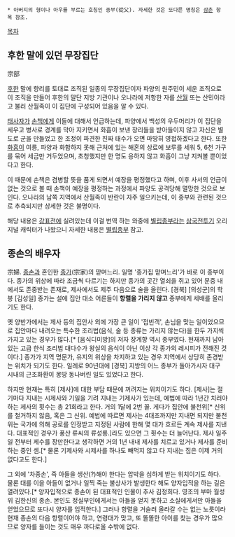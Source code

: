  * 아버지의 형이나 아우를 부르는 호칭인 종부(從父). 자세한 것은 또다른 명칭은 [[삼촌]] 항목 참조.

[[목차]]
== 후한 말에 있던 무장집단 ==
宗部

[[후한]] 말에 향리를 토대로 조직된 일종의 무장집단이자 파양의 원주민이 세운 조직으로 이 조직을 만들어 후한의 말단 지방 기관이나 오나라에 저항한 자를 [[산월]] 또는 산민이라고 불러 산월족이 이 집단에 구성되어 있음을 알 수 있다.

[[태사자]]가 [[손책]]에게 이들에 대해서 언급하는데, 파양에서 백성의 우두머리가 이 집단을 세우고 병사로 경계를 막아 지키면서 화흠이 보낸 장리들을 받아들이지 않고 자신은 별도로 군을 만들었고 한 조정이 파견한 진짜 태수가 오면 마땅히 영접하겠다고 한다. 또한 [[화흠]]이 여릉, 파양과 화합하지 못해 근처에 있는 해혼의 상료에 보루를 세워 5, 6천 가구를 묶어 세금만 거두었으며, 초청했지만 한 명도 응하지 않고 화흠이 그냥 지켜볼 뿐이었다고 한다.

이 때문에 손책은 겸병할 뜻을 품게 되면서 예장을 평정했다고 하며, 이후 사서의 언급이 없는 것으로 볼 때 손책이 예장을 평정하는 과정에서 파양도 공격당해 멸망한 것으로 보인다. 오나라의 남쪽 지역에서 산월족이 반란이 자주 일으키는데, 이 종부와 관련된 것으로 추측되지만 상세한 것은 불명이다.

해당 내용은 [[강표전]]에 실려있는데 이걸 번역 하는 와중에 [[별립종부]]라는 [[삼국전투기]] 오리지널 캐릭터가 나왔으니 자세한 내용은 [[별립종부]] 참고.

== 종손의 배우자 ==
宗婦. [[종손]]과 혼인한 [[종가]](宗家)의 맏며느리. 일명 '종가집 맏며느리'가 바로 이 종부이다. 종가의 위상에 따라 조금씩 다르기는 하지만 종가의 곳간 열쇠을 쥐고 있어 문중 내에서도 존중받는 존재로, 제사에서도 제주 다음으로 술을 올린다. [경북] [의성군]의 학봉 [김성일] 종가는 설에 집안 대소 어른들이 '''항렬을 가리지 않고''' 종부에게 세배를 올리기도 한다.

옛 양반가에서는 제사 등의 집안사 외에 가장 큰 일이 '접빈객', 손님을 맞는 일이었으므로 집안마다 내려오는 특수한 조리법(음식, 술 등 종류는 가리지 않는다)을 한두 가지씩 가지고 있는 경우가 많다.[* [음식디미방]의 저자 장계향 역시 종부였다. 현재까지 남아있는 고급 한식 조리법 대다수가 왕실의 음식이 아닌 이상 각 종가의 레시피가 전해진 것이다.] 종가가 지역 명문가, 유지의 위상을 차지하고 있는 경우 지역에서 상당히 존경받는 위치가 되기도 한다. 일례로 90년대에 [경북] 지방의 어느 종부가 돌아가시자 대구 시내의 근조화환이 몽땅 동나버린 일도 있었다고 한다. 

하지만 현재는 특히 [제사]에 대한 부담 때문에 꺼려지는 위치이기도 하다. [제사]는 절기마다 지내는 시제사와 기일을 기려 지내는 기제사가 있는데, 예법에 따라 1년간 치러야 하는 제사의 횟수는 총 21회라고 한다. 거의 1달에 2번 꼴. 게다가 집안에 불천위[* 신위를 철거하지 않음, 혹은 그 신위. 예법에 따르면 제사는 4대조까지만 지내면 되지만 불천위는 국가에 의해 공로를 인정받고 지정된 사람에 한해 몇 대가 흐르든 계속 제사를 지낸다. 대표적인 경우가 풍산 류씨의 류성룡.]라도 있으면 그 횟수는 더 늘어난다. 제사 일주일 전부터 제수를 장만한다고 생각하면 거의 1년 내내 제사를 치르고 있거나 제사를 준비하는 중인 셈.[* 물론 기제사와 시제사를 하나도 빼먹지 않고 다 지내는 집은 이제 거의 없다고도 한다.]

그 외에 '차종손', 즉 아들을 생산(?)해야 한다는 압박을 심하게 받는 위치이기도 하다. 물론 대를 이을 아들이 없거나 일찍 죽는 불상사가 발생한다 해도 양자입적을 하는 길은 열려있다.[* 양자입적으로 종손이 된 대표적인 인물이 추사 김정희다. 영조의 부마 월성위 김한신의 종손. 본인도 정실부인에게서는 아들을 얻지 못하고 소실에게서만 아들을 얻었으므로 또다시 양자를 입적한다.] 그러나 항렬을 거슬러 올라갈 수는 없는 노릇이라 현재 종손의 다음 항렬이어야 하고, 연령대가 맞고, 또 똘똘한 아이를 찾는 경우가 많으므로 양자를 들이는 것도 매우 까다로울 수밖에 없다.
